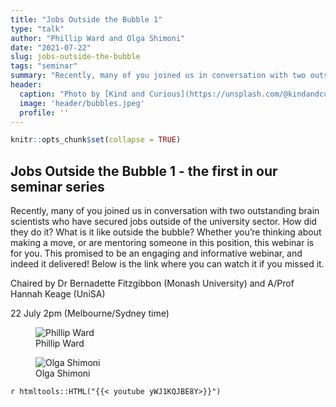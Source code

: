 ```yaml
---
title: "Jobs Outside the Bubble 1"
type: "talk"
author: "Phillip Ward and Olga Shimoni"
date: "2021-07-22"
slug: jobs-outside-the-bubble
tags: "seminar"
summary: "Recently, many of you joined us in conversation with two outstanding brain scientists who have secured jobs outside of the university sector.  How did they do it? What is it like outside the bubble?"
header:
  caption: "Photo by [Kind and Curious](https://unsplash.com/@kindandcurious) on [Unsplash](https://unsplash.com)"
  image: 'header/bubbles.jpeg'
  profile: ''
---
```


```r
knitr::opts_chunk$set(collapse = TRUE)
```

## Jobs Outside the Bubble 1 - the first in our seminar series

Recently, many of you joined us in conversation with two outstanding brain scientists who have secured jobs outside of the university sector.  How did they do it? What is it like outside the bubble?  Whether you’re thinking about making a move, or are mentoring someone in this position, this webinar is for you. This promised to be an engaging and informative webinar, and indeed it delivered! Below is the link where you can watch it if you missed it. 

Chaired by Dr Bernadette Fitzgibbon (Monash University) and A/Prof Hannah Keage (UniSA)

22 July 2pm (Melbourne/Sydney time)




![Phillip Ward](Phil.png)


![Olga Shimoni](Olga.png)



`r htmltools::HTML("{{< youtube yWJ1KQJBE8Y>}}")`




